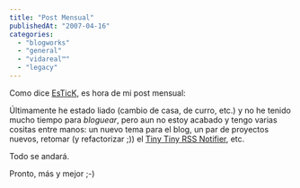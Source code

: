 ```yaml
---
title: "Post Mensual"
publishedAt: "2007-04-16"
categories: 
  - "blogworks"
  - "general"
  - "vidareal™"
  - "legacy"
---
```


Como dice [EsTicK](http://www.muxicas.com), es hora de mi post mensual:

Últimamente he estado liado (cambio de casa, de curro, etc.) y no he tenido mucho tiempo para _bloguear_, pero aun no estoy acabado y tengo varias cositas entre manos: un nuevo tema para el blog, un par de proyectos nuevos, retomar (y refactorizar ;)) el [Tiny Tiny RSS Notifier](http://rick.jinlabs.com/ttrssnotifier/), etc.

Todo se andará.

Pronto, más y mejor ;-)

